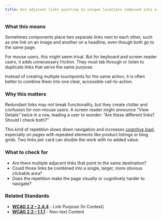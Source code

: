 ```yaml
---
title: Are adjacent links pointing to unique locations combined into a single call-to-action?
---
```


### What this means
Sometimes components place two separate links next to each other, such as one link on an image and another on a headline, even though both go to the same page.

For mouse users, this might seem trival. But for keyboard and screen reader users, it adds unnecessary friction. They must tab through or listen to duplicate links that serve the same purpose.

Instead of creating multiple touchpoints for the same action, it is often better to combine them into one clear, accessible call-to-action.

### Why this matters
Redundant links may not break functionality, but they create clutter and confusion for non-mouse users. A screen reader might announce “View Details” twice in a row, leading a user to wonder: “Are these different links? Should I check both?”

This kind of repetition slows down navigation and increases [cognitive load](https://lawsofux.com/cognitive-load/), especially on pages with repeated elements like product listings or blog grids. Two links per card can double the work with no added value.

### What to check for
- Are there multiple adjacent links that point to the same destination?
- Could those links be combined into a single, larger, more obvious clickable area?
- Does the repetition make the page visually or cognitively harder to navigate?

### Related Standards
- **[WCAG 2.2 – 2.4.4](https://www.w3.org/WAI/WCAG22/Understanding/link-purpose-in-context.html)** - Link Purpose (In Context)
- **[WCAG 2.2 – 1.1.1](https://www.w3.org/WAI/WCAG22/Understanding/non-text-content.html)** - Non-text Content
